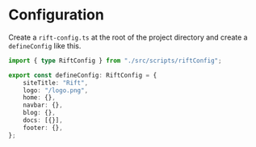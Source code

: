 # Configuration

Create a `rift-config.ts` at the root of the project directory and create a `defineConfig` like this.

```ts
import { type RiftConfig } from "./src/scripts/riftConfig";

export const defineConfig: RiftConfig = {
	siteTitle: "Rift",
	logo: "/logo.png",
	home: {},
	navbar: {},
	blog: {},
	docs: [{}],
	footer: {},
};
```
